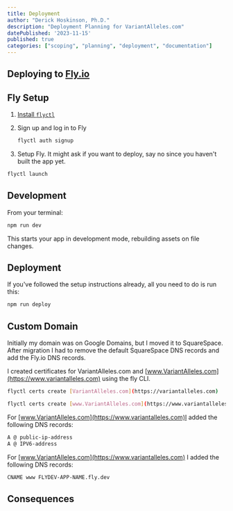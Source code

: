 ```yaml
---
title: Deployment
author: "Derick Hoskinson, Ph.D."
description: "Deployment Planning for VariantAlleles.com"
datePublished: '2023-11-15'
published: true
categories: ["scoping", "planning", "deployment", "documentation"]
---
```


## Deploying to [Fly.io](https://fly.io)

## Fly Setup

1. [Install `flyctl`](https://fly.io/docs/getting-started/installing-flyctl/)

2. Sign up and log in to Fly

   ```sh
   flyctl auth signup
   ```

3. Setup Fly. It might ask if you want to deploy, say no since you haven't built the app yet.

```sh
flyctl launch
```

## Development

From your terminal:

```sh
npm run dev
```

This starts your app in development mode, rebuilding assets on file changes.

## Deployment

If you've followed the setup instructions already, all you need to do is run this:

```sh
npm run deploy
```

## Custom Domain

Initially my domain was on Google Domains, but I moved it to SquareSpace. After migration I had to remove the default SquareSpace DNS records and add the Fly.io DNS records.

I created certificates for VariantAlleles.com and [www.VariantAlleles.com](https://www.variantalleles.com) using the fly CLI.

```sh
flyctl certs create [VariantAlleles.com](https://variantalleles.com)

flyctl certs create [www.VariantAlleles.com](https://www.variantalleles.com)
```

For [www.VariantAlleles.com](https://www.variantalleles.com)I added the following DNS records:

```sh
A @ public-ip-address
A @ IPV6-address
```

For [www.VariantAlleles.com](https://www.variantalleles.com) I added the following DNS records:

```sh
CNAME www FLYDEV-APP-NAME.fly.dev
```

## Consequences
